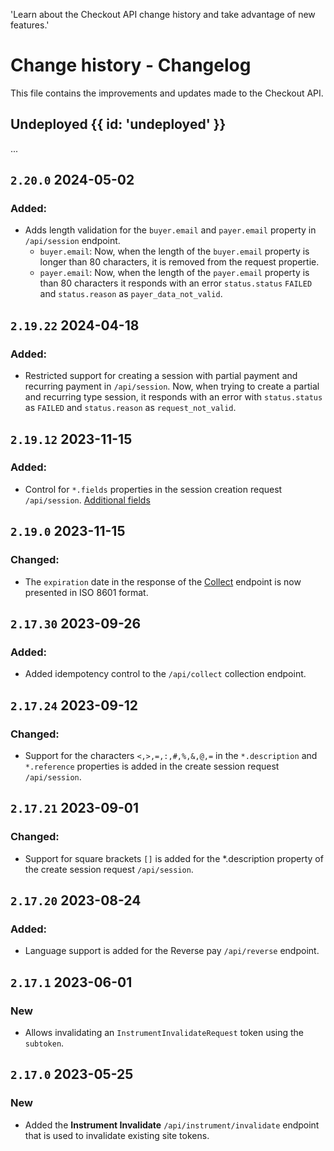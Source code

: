   'Learn about the Checkout API change history and take advantage of new features.'

# Change history - Changelog

This file contains the improvements and updates made to the Checkout API.

## Undeployed {{ id: 'undeployed' }}

...

## `2.20.0` 2024-05-02

### Added:

-  Adds length validation for the `buyer.email` and `payer.email` property in `/api/session` endpoint.
    - `buyer.email`: Now, when the length of the `buyer.email` property is longer than 80 characters, it is removed from the request propertie.
    - `payer.email`: Now, when the length of the `payer.email` property is than 80 characters it responds with an error `status.status` `FAILED` and `status.reason` as `payer_data_not_valid`.

## `2.19.22` 2024-04-18

### Added:

- Restricted support for creating a session with partial payment and recurring payment in `/api/session`. Now, when trying to create a partial and recurring type session, it responds with an error with `status.status` as `FAILED` and `status.reason` as `request_not_valid`.

## `2.19.12` 2023-11-15

### Added:

- Control for `*.fields` properties in the session creation request `/api/session`. [Additional fields](/checkout/additional-fields)

## `2.19.0` 2023-11-15

### Changed:

- The `expiration` date in the response of the [Collect](/en/checkout/api-reference/token#charge-using-token) endpoint is now presented in ISO 8601 format.

## `2.17.30` 2023-09-26

### Added:

- Added idempotency control to the `/api/collect` collection endpoint.

## `2.17.24` 2023-09-12

### Changed:

- Support for the characters `<,>,=,:,#,%,&,@,=` in the `*.description` and `*.reference` properties is added in the create session request `/api/session`.

## `2.17.21` 2023-09-01

### Changed:

- Support for square brackets `[]` is added for the *.description property of the create session request `/api/session`.

## `2.17.20` 2023-08-24

### Added:

- Language support is added for the Reverse pay `/api/reverse` endpoint.

## `2.17.1` 2023-06-01

### New

- Allows invalidating an `InstrumentInvalidateRequest` token using the `subtoken`.

## `2.17.0` 2023-05-25

### New

- Added the **Instrument Invalidate** `/api/instrument/invalidate` endpoint that is used to invalidate existing site tokens.